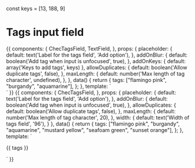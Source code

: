 const keys = [13, 188, 9]

<Meta title="Form fields/Tags field" component={ChecTagsField} />

# Tags input field

<Props of={ChecTagsField} />

<Preview>
  <Story name="Default">
    {{
      components: {
        ChecTagsField,
        TextField,
      },
      props: {
        placeholder: {
          default: text('Label for the tags field', 'Add option'),
        },
        addOnBlur: {
          default: boolean('Add tag when input is unfocused', true),
        },
        addOnKeys: {
          default: array('Keys to add tags', keys)
        },
        allowDuplicates: {
          default: boolean('Allow duplicate tags', false),
        },
        maxLength: {
          default: number('Max length of tag character', undefined),
        },
      },
      data() {
        return {
           tags: ["flamingo pink", "burgandy", "aquamarine"],
        };
      },
      template: `
        <div class="py-16 flex justify-center bg-gray-200">
          <ChecTagsField
            v-model="tags"
            class="max-w-xl"
            :placeholder="placeholder"
            :addOnBlur="addOnBlur"
            :addOnKeys="addOnKeys"
            :allowDuplicates="allowDuplicates"
            :maxLength="maxLength"
          />
          <TextField
            placeholder="This is here for comparison"
            class="ml-6"
          />
        </div>`
    }}
  </Story>
</Preview>

<Preview>
  <Story name="With added options">
    {{
      components: {
        ChecTagsField,
      },
      props: {
        placeholder: {
          default: text('Label for the tags field', 'Add option'),
        },
        addOnBlur: {
          default: boolean('Add tag when input is unfocused', true),
        },
        allowDuplicates: {
          default: boolean('Allow duplicate tags', false),
        },
        maxLength: {
          default: number('Max length of tag character', 20),
        },
        width: {
          default: text('Width of tags field', '96'),
        }
      },
      data() {
        return {
          tags: ["flamingo pink", "burgandy", "aquamarine", "mustard yellow", "seafoam green", "sunset orange"],
        };
      },
      template: `
        <div class="py-16 justify-center bg-gray-200">
          <ChecTagsField
            v-model="tags"
            :placeholder="placeholder"
            :addOnBlur="addOnBlur"
            :allowDuplicates="allowDuplicates"
            :maxLength="maxLength"
            :width="width"
          />
          <p class="pt-8">{{ tags }}</p>
        </div>`
    }}
  </Story>
</Preview>
